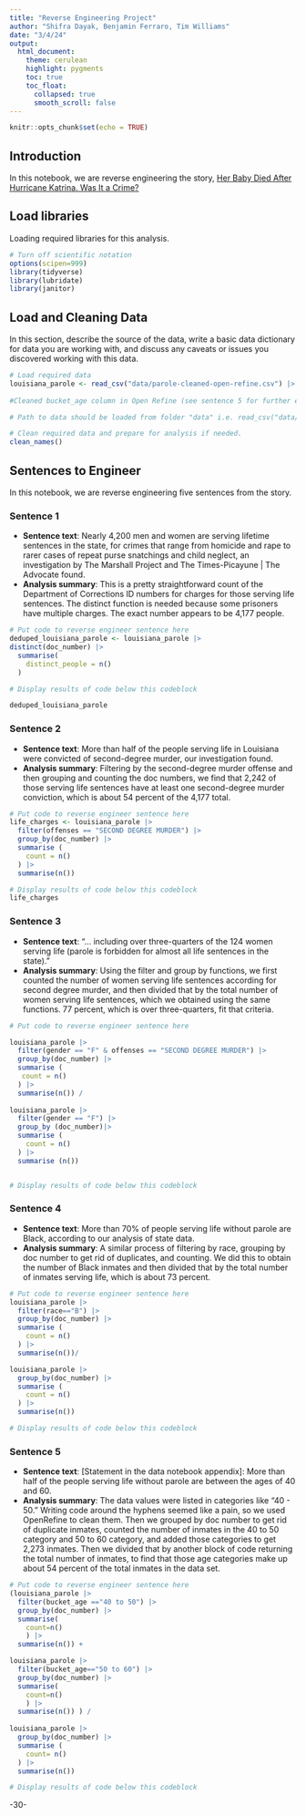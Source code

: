 ```yaml
---
title: "Reverse Engineering Project"
author: "Shifra Dayak, Benjamin Ferraro, Tim Williams"
date: "3/4/24"
output:
  html_document:
    theme: cerulean
    highlight: pygments
    toc: true
    toc_float:
      collapsed: true
      smooth_scroll: false
---
```


```r
knitr::opts_chunk$set(echo = TRUE)
```

## Introduction 

In this notebook, we are reverse engineering the story, [Her Baby Died After Hurricane Katrina. Was It a Crime?](https://www.themarshallproject.org/2021/12/16/her-baby-died-after-hurricane-katrina)

## Load libraries

Loading required libraries for this analysis.

```r
# Turn off scientific notation
options(scipen=999)
library(tidyverse)
library(lubridate)
library(janitor)

```

## Load and Cleaning Data

In this section, describe the source of the data, write a basic data dictionary for data you are working with, and discuss any caveats or issues you discovered working with this data. 

```r
# Load required data
louisiana_parole <- read_csv("data/parole-cleaned-open-refine.csv") |>
  
#Cleaned bucket_age column in Open Refine (see sentence 5 for further explanation)

# Path to data should be loaded from folder "data" i.e. read_csv("data/name_of_data.csv")

# Clean required data and prepare for analysis if needed. 
clean_names()


```

## Sentences to Engineer
In this notebook, we are reverse engineering five sentences from the story.

### Sentence 1

* **Sentence text**: Nearly 4,200 men and women are serving lifetime sentences in the state, for crimes that range from homicide and rape to rarer cases of repeat purse snatchings and child neglect, an investigation by The Marshall Project and The Times-Picayune | The Advocate found.
* **Analysis summary**: This is a pretty straightforward count of the  Department of Corrections ID numbers for charges for those serving life sentences. The distinct function is needed because some prisoners have multiple charges. The exact number appears to be 4,177 people.

```r
# Put code to reverse engineer sentence here
deduped_louisiana_parole <- louisiana_parole |>
distinct(doc_number) |>
  summarise(
    distinct_people = n()
  )

# Display results of code below this codeblock

deduped_louisiana_parole

```

### Sentence 2

* **Sentence text**: More than half of the people serving life in Louisiana were convicted of second-degree murder, our investigation found.
* **Analysis summary**: Filtering by the second-degree murder offense and then grouping and counting the doc numbers, we find that 2,242 of those serving life sentences have at least one second-degree murder conviction, which is about 54 percent of the 4,177 total.

```r
# Put code to reverse engineer sentence here
life_charges <- louisiana_parole |>
  filter(offenses == "SECOND DEGREE MURDER") |>
  group_by(doc_number) |>
  summarise (
    count = n()
  ) |>
  summarise(n())

# Display results of code below this codeblock
life_charges
```

### Sentence 3

* **Sentence text**: "... including over three-quarters of the 124 women serving life (parole is forbidden for almost all life sentences in the state)."
* **Analysis summary**: Using the filter and group by functions, we first counted the number of women serving life sentences according for second degree murder, and then divided that by the total number of women serving life sentences, which we obtained using the same functions. 77 percent, which is over three-quarters, fit that criteria.

```r
# Put code to reverse engineer sentence here

louisiana_parole |>
  filter(gender == "F" & offenses == "SECOND DEGREE MURDER") |>
  group_by(doc_number) |>
  summarise (
   count = n()
  ) |>
  summarise(n()) /
  
louisiana_parole |>
  filter(gender == "F") |>
  group_by (doc_number)|>
  summarise (
    count = n()
  ) |>
  summarise (n()) 


# Display results of code below this codeblock
```

### Sentence 4

* **Sentence text**: More than 70% of people serving life without parole are Black, according to our analysis of state data.
* **Analysis summary**: A similar process of filtering by race, grouping by doc number to get rid of duplicates, and counting. We did this to obtain the number of Black inmates and then divided that by the total number of inmates serving life, which is about 73 percent.

```r
# Put code to reverse engineer sentence here
louisiana_parole |>
  filter(race=="B") |>
  group_by(doc_number) |>
  summarise (
    count = n()
  ) |>
  summarise(n())/

louisiana_parole |>
  group_by(doc_number) |>
  summarise (
    count = n()
  ) |>
  summarise(n())

# Display results of code below this codeblock

```

### Sentence 5

* **Sentence text**: [Statement in the data notebook appendix]: More than half of the people serving life without parole are between the ages of 40 and 60.
* **Analysis summary**: The data values were listed in categories like "40 - 50." Writing code around the hyphens seemed like a pain, so we used OpenRefine to clean them. Then we grouped by doc number to get rid of duplicate inmates, counted the number of inmates in the 40 to 50 category and 50 to 60 category, and added those categories to get 2,273 inmates. Then we divided that by another block of code returning the total number of inmates, to find that those age categories make up about 54 percent of the total inmates in the data set.

```r
# Put code to reverse engineer sentence here
(louisiana_parole |>
  filter(bucket_age =="40 to 50") |>
  group_by(doc_number) |>
  summarise(
    count=n()
    ) |>
  summarise(n()) +

louisiana_parole |>
  filter(bucket_age=="50 to 60") |>
  group_by(doc_number) |>
  summarise(
    count=n()
    ) |>
  summarise(n()) ) /
  
louisiana_parole |>
  group_by(doc_number) |>
  summarise (
    count= n()
  ) |>
  summarise(n())

# Display results of code below this codeblock

```

-30-